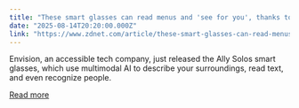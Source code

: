 ```yaml
---
title: "These smart glasses can read menus and 'see for you', thanks to AI"
date: "2025-08-14T20:20:00.000Z"
link: "https://www.zdnet.com/article/these-smart-glasses-can-read-menus-and-see-for-you-thanks-to-ai/"
---
```


Envision, an accessible tech company, just released the Ally Solos smart glasses, which use multimodal AI to describe your surroundings, read text, and even recognize people.

[Read more](https://www.zdnet.com/article/these-smart-glasses-can-read-menus-and-see-for-you-thanks-to-ai/)
